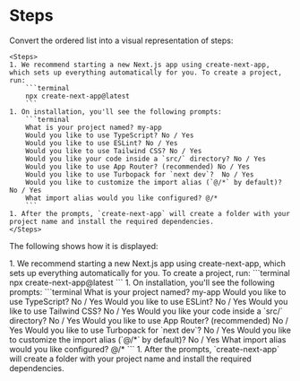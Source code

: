 
# Steps

Convert the ordered list into a visual representation of steps:

````mdx
<Steps>
1. We recommend starting a new Next.js app using create-next-app, which sets up everything automatically for you. To create a project, run:
    ```terminal
    npx create-next-app@latest
    ```
1. On installation, you'll see the following prompts:
    ```terminal
    What is your project named? my-app
    Would you like to use TypeScript? No / Yes
    Would you like to use ESLint? No / Yes
    Would you like to use Tailwind CSS? No / Yes
    Would you like your code inside a `src/` directory? No / Yes
    Would you like to use App Router? (recommended) No / Yes
    Would you like to use Turbopack for `next dev`?  No / Yes
    Would you like to customize the import alias (`@/*` by default)? No / Yes
    What import alias would you like configured? @/*
    ```
1. After the prompts, `create-next-app` will create a folder with your project name and install the required dependencies.
</Steps>
````

The following shows how it is displayed:

<Steps>
1. We recommend starting a new Next.js app using create-next-app, which sets up everything automatically for you. To create a project, run:
    ```terminal
    npx create-next-app@latest
    ```
1. On installation, you'll see the following prompts:
    ```terminal
    What is your project named? my-app
    Would you like to use TypeScript? No / Yes
    Would you like to use ESLint? No / Yes
    Would you like to use Tailwind CSS? No / Yes
    Would you like your code inside a `src/` directory? No / Yes
    Would you like to use App Router? (recommended) No / Yes
    Would you like to use Turbopack for `next dev`?  No / Yes
    Would you like to customize the import alias (`@/*` by default)? No / Yes
    What import alias would you like configured? @/*
    ```
1. After the prompts, `create-next-app` will create a folder with your project name and install the required dependencies.
</Steps>
